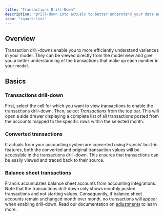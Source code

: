 ```yaml
---
title: "Transactions Drill-Down"
description: "Drill-down into actuals to better understand your data and any potential budget variance."
icon: "square-list"
---
```


## Overview

Transaction drill-downs enable you to more efficiently understand variances in your model. They can be viewed directly from the model view and give you a better understanding of the transactions that make up each number in your model.

## Basics

### Transactions drill-down

First, select the cell for which you want to view transactions to enable the transactions drill-down. Then, select *Transactions* from the top bar. This will open a side drawer displaying a complete list of all transactions posted from the accounts mapped to the specific rows within the selected month.

### Converted transactions

If actuals from your accounting system are converted using Francis' built-in features, both the converted and original transaction values will be accessible in the transactions drill-down. This ensures that transactions can be easily viewed and traced back to their source.

### Balance sheet transactions

Francis accumulates balance sheet accounts from accounting integrations. Note that the transactions drill-down only shows monthly posted transactions and not starting values. Consequently, if balance sheet accounts remain unchanged month over month, no transactions will appear when enabling drill-down. Read our documentation on [adjustments](https://francis.mintlify.app/integrations/accounting/e-conomic#adjustments) to learn more.

### [](https://docs.francis.app/guides/documentation/drill-down/transactions#balance-sheet-transactions)